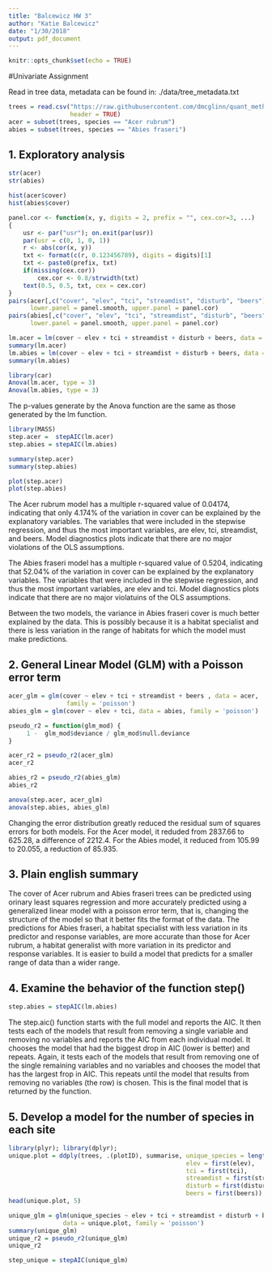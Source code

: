```yaml
---
title: "Balcewicz HW 3"
author: "Katie Balcewicz"
date: "1/30/2018"
output: pdf_document
---
```


```r
knitr::opts_chunk$set(echo = TRUE)
```

#Univariate Assignment

Read in tree data, metadata can be found in: ./data/tree_metadata.txt
```r
trees = read.csv("https://raw.githubusercontent.com/dmcglinn/quant_methods/gh-pages/data/treedata_subset.csv", 
                 header = TRUE)
acer = subset(trees, species == "Acer rubrum")
abies = subset(trees, species == "Abies fraseri")
```

## 1. Exploratory analysis
```r
str(acer)
str(abies)
```
```r
hist(acer$cover)
hist(abies$cover)
```

```r
panel.cor <- function(x, y, digits = 2, prefix = "", cex.cor=3, ...)
{
    usr <- par("usr"); on.exit(par(usr))
    par(usr = c(0, 1, 0, 1))
    r <- abs(cor(x, y))
    txt <- format(c(r, 0.123456789), digits = digits)[1]
    txt <- paste0(prefix, txt)
    if(missing(cex.cor)) 
        cex.cor <- 0.8/strwidth(txt)
    text(0.5, 0.5, txt, cex = cex.cor)
}
pairs(acer[,c("cover", "elev", "tci", "streamdist", "disturb", "beers")], 
      lower.panel = panel.smooth, upper.panel = panel.cor)
pairs(abies[,c("cover", "elev", "tci", "streamdist", "disturb", "beers")], 
      lower.panel = panel.smooth, upper.panel = panel.cor)
```



```r
lm.acer = lm(cover ~ elev + tci + streamdist + disturb + beers, data = acer)
summary(lm.acer)
lm.abies = lm(cover ~ elev + tci + streamdist + disturb + beers, data = abies)
summary(lm.abies)
```

```r
library(car)
Anova(lm.acer, type = 3)
Anova(lm.abies, type = 3)
```
 The p-values generate by the Anova function are the same as those generated by the lm function.

```r
library(MASS)
step.acer =  stepAIC(lm.acer)
step.abies = stepAIC(lm.abies)
```

```r
summary(step.acer)
summary(step.abies)
```

```r
plot(step.acer)
plot(step.abies)
```

The Acer rubrum model has a multiple r-squared value of 0.04174, indicating that only 4.174% of the variation in cover can be explained by the explanatory variables. The variables that were included in the stepwise regression, and thus the most important variables, are elev, tci, streamdist, and beers. Model diagnostics plots indicate that there are no major violations of the OLS assumptions. 

The Abies fraseri model has a multiple r-squared value of 0.5204, indicating that 52.04% of the variation in cover can be explained by the explanatory variables. The variables that were included in the stepwise regression, and thus the most important variables, are elev and tci. Model diagnostics plots indicate that there are no major violatuins of the OLS assumptions.

Between the two models, the variance in Abies fraseri cover is much better explained by the data. This is possibly because it is a habitat specialist and there is less variation in the range of habitats for which the model must make predictions. 
 
## 2. General Linear Model (GLM) with a Poisson error term 
```r
acer_glm = glm(cover ~ elev + tci + streamdist + beers , data = acer, 
                family = 'poisson')
abies_glm = glm(cover ~ elev + tci, data = abies, family = 'poisson')

pseudo_r2 = function(glm_mod) {
     1 -  glm_mod$deviance / glm_mod$null.deviance
}

acer_r2 = pseudo_r2(acer_glm)
acer_r2

abies_r2 = pseudo_r2(abies_glm)
abies_r2
```

```r
anova(step.acer, acer_glm)
anova(step.abies, abies_glm)
```

Changing the error distribution greatly reduced the residual sum of squares errors for both models. For the Acer model, it reduded from 2837.66 to 625.28, a difference of 2212.4. For the Abies model, it reduced from 105.99 to 20.055, a reduction of 85.935.

## 3. Plain english summary
    
The cover of Acer rubrum and Abies fraseri trees can be predicted using orinary least squares regression and more accurately predicted using a generalized linear model with a poisson error term, that is, changing the structure of the model so that it better fits the format of the data. The predictions for Abies fraseri, a habitat specialist with less variation in its predictor and response variables, are more accurate than those for Acer rubrum, a habitat generalist with more variation in its predictor and response variables. It is easier to build a model that predicts for a smaller range of data than a wider range.

## 4. Examine the behavior of the function step()
```r
step.abies = stepAIC(lm.abies)
```

The step.aic() function starts with the full model and reports the AIC. It then tests each of the models that result from removing a single variable and removing no variables and reports the AIC from each individual model. It chooses the model that had the biggest drop in AIC (lower is better) and repeats. Again, it tests each of the models that result from removing one of the single remaining variables and no variables and chooses the model that has the largest frop in AIC. This repeats until the model that results from removing no variables (the <none> row) is chosen. This is the final model that is returned by the function.

## 5. Develop a model for the number of species in each site
```r
library(plyr); library(dplyr);
unique.plot = ddply(trees, .(plotID), summarise, unique_species = length(unique(spcode)),
                                                 elev = first(elev),
                                                 tci = first(tci),
                                                 streamdist = first(streamdist),
                                                 disturb = first(disturb),
                                                 beers = first(beers))
head(unique.plot, 5)
```

```r
unique_glm = glm(unique_species ~ elev + tci + streamdist + disturb + beers , 
               data = unique.plot, family = 'poisson')
summary(unique_glm)
unique_r2 = pseudo_r2(unique_glm)
unique_r2
```

```r
step_unique = stepAIC(unique_glm)
```

